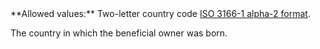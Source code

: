 <ParamField body="Country" type="string">     
**Allowed values:** Two-letter country code  <a href="/api-reference/overview/data-formats" target="_blank">ISO 3166-1 alpha-2 format</a>.

The country in which the beneficial owner was born. 
</ParamField>
